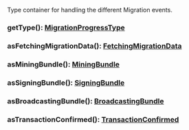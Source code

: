 Type container for handling the different Migration events.

### getType(): [MigrationProgressType](#migrationprogresstype)



### asFetchingMigrationData(): [FetchingMigrationData](#fetchingmigrationdata)



### asMiningBundle(): [MiningBundle](#miningbundle)



### asSigningBundle(): [SigningBundle](#signingbundle)



### asBroadcastingBundle(): [BroadcastingBundle](#broadcastingbundle)



### asTransactionConfirmed(): [TransactionConfirmed](#transactionconfirmed)


